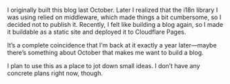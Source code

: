 I originally built this blog last October. Later I realized that the i18n library I was using relied on middleware, which made things a bit cumbersome, so I decided not to publish it. Recently, I felt like building a blog again, so I made it buildable as a static site and deployed it to Cloudflare Pages.

It’s a complete coincidence that I’m back at it exactly a year later—maybe there’s something about October that makes me want to build a blog.

I plan to use this as a place to jot down small ideas. I don’t have any concrete plans right now, though.
